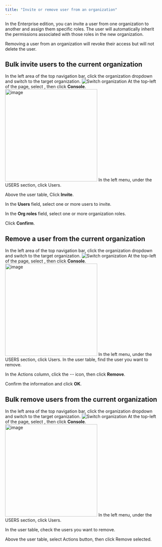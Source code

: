 ```yaml
---
title: "Invite or remove user from an organization"
---
```


In the Enterprise edition, you can invite a user from one organization to another and assign them specific roles. The user will automatically inherit the permissions associated with those roles in the new organization.

Removing a user from an organization will revoke their access but will not delete the user.

## Bulk invite users to the current organization

<Steps>

<Step>
In the left area of the top navigation bar, click the organization dropdown and switch to the target organization.

<Frame>
<img src="/images/docs/navs/switch-org.png" alt="Switch organization" />
</Frame>
</Step>

<Step>
At the top-left of the page, select <Icon icon="arrow-left-right" />, then click <b>Console</b>.

<Frame>
<img src="/images/docs/navs/nav-console.png" alt="image" width="300"/>
</Frame>
</Step>

<Step>
  In the left menu, under the USERS section, click
  <Icon icon="user" /> Users.
</Step>

<Step>Above the user table, Click **Invite**.</Step>

<Step>In the **Users** field, select one or more users to invite.</Step>

<Step>In the **Org roles** field, select one or more organization roles.</Step>

<Step>Click **Confirm**.</Step>

</Steps>

## Remove a user from the current organization

<Steps>

<Step>
In the left area of the top navigation bar, click the organization dropdown and switch to the target organization.

<Frame>
<img src="/images/docs/navs/switch-org.png" alt="Switch organization" />
</Frame>
</Step>

<Step>
At the top-left of the page, select <Icon icon="arrow-left-right" />, then click <b>Console</b>.

<Frame>
<img src="/images/docs/navs/nav-console.png" alt="image" width="300"/>
</Frame>
</Step>

<Step>
  In the left menu, under the USERS section, click
  <Icon icon="user" /> Users.
</Step>
<Step>In the user table, find the user you want to remove.</Step>

<Step>In the Actions column, click the **···** icon, then click **Remove**.</Step>

<Step>Confirm the information and click **OK**.</Step>

</Steps>

## Bulk remove users from the current organization

<Steps>

<Step>
In the left area of the top navigation bar, click the organization dropdown and switch to the target organization.

<Frame>
<img src="/images/docs/navs/switch-org.png" alt="Switch organization" />
</Frame>
</Step>

<Step>
At the top-left of the page, select <Icon icon="arrow-left-right" />, then click <b>Console</b>.

<Frame>
<img src="/images/docs/navs/nav-console.png" alt="image" width="300"/>
</Frame>
</Step>

<Step>
  In the left menu, under the USERS section, click
  <Icon icon="user" /> Users.
</Step>

<Step>In the user table, check the users you want to remove.</Step>

<Step>
  Above the user table, select Actions <Icon icon="chevron-down" />
  button, then click
  <Icon icon="minus-circle" /> Remove selected.
</Step>

</Steps>
